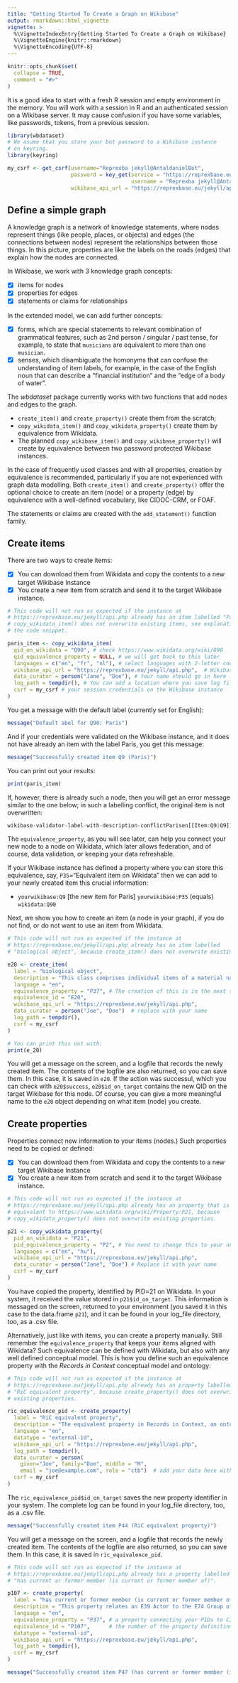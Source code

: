 ```yaml
---
title: "Getting Started To Create a Graph on Wikibase"
output: rmarkdown::html_vignette
vignette: >
  %\VignetteIndexEntry{Getting Started To Create a Graph on Wikibase}
  %\VignetteEngine{knitr::rmarkdown}
  %\VignetteEncoding{UTF-8}
---
```


```r
knitr::opts_chunk$set(
  collapse = TRUE,
  comment = "#>"
)
```

It is a good idea to start with a fresh R session and empty environment in the memory. You will work with a session in R and an authenticated session on a Wikibase server. It may cause confusion if you have some variables, like passwords, tokens, from a previous session.

```r
library(wbdataset)
# We asume that you store your bot password to a Wikibase instance
# on keyring.
library(keyring) 

my_csrf <- get_csrf(username="Reprexba jekyll@AntaldanielBot",
                    password = key_get(service = "https://reprexbase.eu/jekyll/api.php",
                                       username = "Reprexba jekyll@AntaldanielBot"), 
                    wikibase_api_url = "https://reprexbase.eu/jekyll/api.php")

```

## Define a simple graph

A knowledge graph is a network of knowledge statements, where nodes represent things (like people, places, or objects) and edges (the connections between nodes) represent the relationships between those things. In this picture, properties are like the labels on the roads (edges) that explain how the nodes are connected.

In Wikibase, we work with 3 knowledge graph concepts:

-  [x] items for nodes
-  [x] properties for edges
-  [x] statements or claims for relationships

In the extended model, we can add further concepts:

-  [x] forms, which are special statements to relevant combination of grammatical features, such as 2nd person / singular / past tense, for example, to state that `musicians` are equivalent to more than one `musician`.
-  [x] senses, which disambiguate the homonyms that can confuse the understanding of item labels, for example, in the case of the English noun that can describe a "financial institution" and the "edge of a body of water".

The *wbdataset* package currently works with two functions that add nodes and 
edges to the graph.

- `create_item()` and `create_property()` create them from the scratch;
- `copy_wikidata_item()` and `copy_wikidata_property()` create them by equivalence from Wikidata.
- The planned `copy_wikibase_item()` and `copy_wikibase_property()` will create
by equivalence between two password protected Wikibase instances.

In the case of frequently used classes and with all properties, creation by equivalence is recommended, particularly if you are not experienced with graph data modelling. Both `create_item()` and `create_property()` offer the optional choice to create an item (node) or a property (edge) by equivalence with a well-defined vocabulary, like CIDOC-CRM, or FOAF.

The statements or claims are created with the `add_statement()` function family.

## Create items

There are two ways to create items:

-  [x] You can download them from Wikidata and copy the contents to a new target Wikibase Instance
-  [x] You create a new item from scratch and send it to the target Wikibase instance.

```r
# This code will not run as expected if the instance at 
# https://reprexbase.eu/jekyll/api.php already has an item labelled "Paris".
# copy_wikidata_item() does not overwrite existing items, see explanations below
# the code snippet.

paris_item <- copy_wikidata_item(
  qid_on_wikidata = "Q90", # check https://www.wikidata.org/wiki/Q90
  qid_equivalence_property = NULL, # we will get back to this later
  languages = c("en", "fr", "nl"), # select languages with 2-letter codes
  wikibase_api_url = "https://reprexbase.eu/jekyll/api.php",  # Wikibase address
  data_curator = person("Jane", "Doe"), # Your name should go in here !
  log_path = tempdir(), # You can add a location where you save log file
  csrf = my_csrf # your session credentials on the Wikibase instance
)
```
You get a message with the default label (currently set for English):

```r
message("Default abel for Q90: Paris")
```
And if your credentials were validated on the Wikibase instance, and it does not have already an item with the label Paris, you get this message:

```r
message("Successfully created item Q9 (Paris)")
```

You can print out your results:

```r
print(paris_item)
```


If, however, there is already such a node, then you will get an error message similar to the one below; in such a labelling conflict, the original item is not overwritten:

```r
wikibase-validator-label-with-description-conflictParisen[[Item:Q9|Q9]]Item <a href="/jekyll/index.php?title=Item:Q9" title="Item:Q9">Q9</a> already has label "Paris" associated with language code en, using the same description text.
```
The `equivalence_property`, as you will see later, can help you connect your new node to a  node on Wikidata, which later allows federation, and of course, data validation, or keeping your data refreshable. 

If your Wikibase instance has defined a property where you can store this equivalence, say, `P35`="Equivalent item on Wikidata" then we can add to your newly created item this crucial information:

-  `yourwikibase:Q9` [the new item for Paris] `yourwikibase:P35` (equals) `wikidata:Q90`

Next, we show you how to create an item (a node in your graph), if you do not find, or do not want to use an item from Wikidata.

```r
# This code will not run as expected if the instance at 
# https://reprexbase.eu/jekyll/api.php already has an item labelled 
# "biological object", because create_item() does not overwrite existing items.

e20 <- create_item(
  label = "biological object",
  description = "This class comprises individual items of a material nature, which live, have lived or are natural products of or from living organisms.",
  language = "en",
  equivalence_property = "P37", # The creation of this is in the next section
  equivalence_id = "E20",
  wikibase_api_url = "https://reprexbase.eu/jekyll/api.php",
  data_curator = person("Joe", "Doe")  # replace with your name
  log_path = tempdir(),
  csrf = my_csrf
)
```

```r
# You can print this out with: 
print(e_20)
```

You will get a message on the screen, and a logfile that records the newly created item. The contents of the logfile are also returned, so you can save them. In this case, 
it is saved in `e20`. If the action was successul, which you can check with `e20$success`, `e20$id_on_target` contains the new QID on the target Wikibase for this node. Of course, you can give a more meaningful name to the `e20` object depending on what item (node) you create.

## Create properties

Properties connect new information to your items (nodes.) Such properties need to be copied or defined:

-  [x] You can download them from Wikidata and copy the contents to a new target Wikibase Instance
-  [x] You create a new item from scratch and send it to the target Wikibase instance.


```r
# This code will not run as expected if the instance at 
# https://reprexbase.eu/jekyll/api.php already has an property that is 
# equivalent to https://www.wikidata.org/wiki/Property:P21, because
# copy_wikidata_property() does not overwrite existing properties.

p21 <- copy_wikidata_property(
  pid_on_wikidata = "P21",
  pid_equivalence_property = "P2", # You need to change this to your numbering
  languages = c("en", "hu"),
  wikibase_api_url = "https://reprexbase.eu/jekyll/api.php",
  data_curator = person("Jane", "Doe") # Replace it with your name
  csrf = my_csrf
)
```
You have copied the property, identified by PID=21 on Wikidata. In your system, it received the value stored in `p21$id_on_target`. This information is messaged on the screen, returned to your environment (you saved it in this case to the data.frame `p21`), and it can be found in your log_file directory, too, as a .csv file.

Alternatively, just like with items, you can create a property manually. Still remember the `equivalence_property` that keeps your items aligned with Wikidata? Such equivalence can be defined with Wikidata, but also with any well defined conceptual model. This is how you define such an equivalence property with the *Records in Context* conceptual model and ontology:


```r
# This code will not run as expected if the instance at 
# https://reprexbase.eu/jekyll/api.php already has an property labelled 
# "RiC equivalent property", because create_property() does not overwrite 
# existing properties.

ric_equivalence_pid <- create_property(
  label = "RiC equivalent property",
  description = "The equivalent property in Records in Context, an ontology used in archives.",
  language = "en",
  datatype = "external-id",
  wikibase_api_url = "https://reprexbase.eu/jekyll/api.php",
  log_path = tempdir(),
  data_curator = person(
    given="Joe", family="Doe", middle = "M", 
    email = "joe@example.com", role = "ctb")  # add your data here with person()
  csrf = my_csrf
)
```
The `ric_equivalence_pid$id_on_target` saves the new property identifier in your system. The complete log can be found in your log_file directory, too, as a .csv file.

```r
message("Successfully created item P44 (RiC equivalent property)")
```
You will get a message on the screen, and a logfile that records the newly created item. The contents of the logfile are also returned, so you can save them. In this case, 
it is saved in `ric_equivalence_pid`.

```r
# This code will not run as expected if the instance at 
# https://reprexbase.eu/jekyll/api.php already has a property labelled 
# "has current or former member (is current or former member of)".

p107 <- create_property(
  label = "has current or former member (is current or former member of)",
  description = "This property relates an E39 Actor to the E74 Group of which that E39 Actor is a member.",
  language = "en",
  equivalence_property = "P37", # a property connecting your PIDs to CIDOC
  equivalence_id = "P107",      # the number of the property definition in CIDOC
  datatype = "external-id",
  wikibase_api_url = "https://reprexbase.eu/jekyll/api.php",
  log_path = tempdir(),
  csrf = my_csrf
)
```
```r
message("Successfully created item P47 (has current or former member (is current or former member of))")
```

